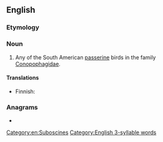 ==English==
{{wikipedia}}

===Etymology===
{{compound|en|gnat|eater}}

===Noun===
{{en-noun}}

# Any of the South American [[passerine]] birds in the family [[Conopophagidae]].

====Translations====
{{trans-top|any of the South American passerine bird in the family ''Conopophagidae''}}
* Finnish: {{t|fi|töpökkä}}
{{trans-mid}}
{{trans-bottom}}

===Anagrams===
* {{anagrams|en|argentate}}

[[Category:en:Suboscines]]
[[Category:English 3-syllable words]]